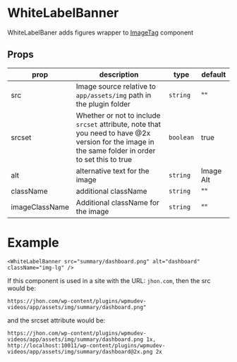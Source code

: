 
<Meta title="ivt/components/WhiteLabelBanner" />

# WhiteLabelBanner

WhiteLabelBaner adds figures wrapper to [ImageTag](/docs/ivt-components-imagetag--page) component

## Props

| prop           | description                                                                                                                                        | type      | default   |
| -------------- | -------------------------------------------------------------------------------------------------------------------------------------------------- | --------- | --------- |
| src            | Image source relative to `app/assets/img` path in the plugin folder                                                                                | `string`  | ""        |
| srcset         | Whether or not to include `srcset` attribute, note that you need to have @2x version for the image in the same folder in order to set this to true | `boolean` | true      |
| alt            | alternative text for the image                                                                                                                     | `string`  | Image Alt |
| className      | additional className                                                                                                                               | `string`  | ""        |
| imageClassName | Additional className for the image                                                                                                                 | `string`  | ""        |

# Example

```
<WhiteLabelBanner src="summary/dashboard.png" alt="dashboard" className="img-lg" />
```

If this component is used in a site with the URL: `jhon.com`, then the src would be:

`https://jhon.com/wp-content/plugins/wpmudev-videos/app/assets/img/summary/dashboard.png"` <br/>

and the srcset attribute would be:

`https://jhon.com/wp-content/plugins/wpmudev-videos/app/assets/img/summary/dashboard.png 1x, http://localhost:10011/wp-content/plugins/wpmudev-videos/app/assets/img/summary/dashboard@2x.png 2x`
